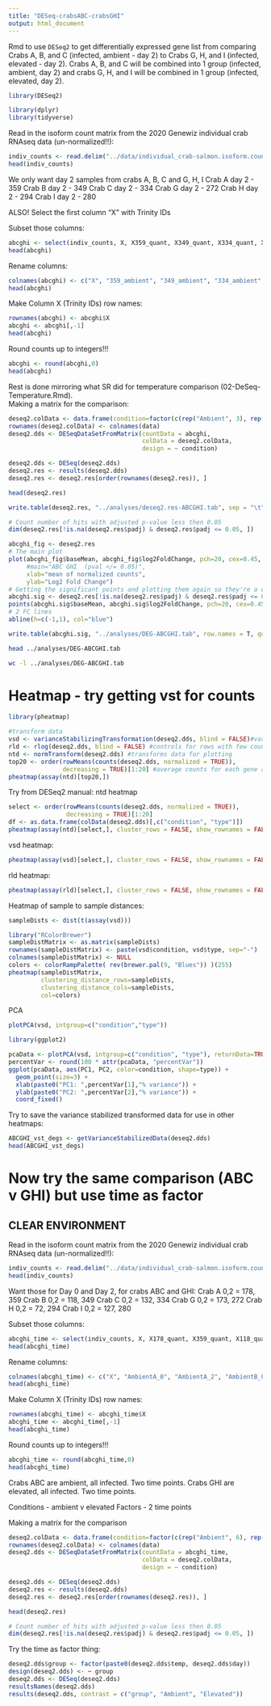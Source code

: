 ```yaml
---
title: "DESeq-crabsABC-crabsGHI"
output: html_document
---
```

Rmd to use `DESeq2` to get differentially expressed gene list from comparing Crabs A, B, and C (infected, ambient - day 2) to Crabs G, H, and I (infected, elevated - day 2). Crabs A, B, and C will be combined into 1 group (infected, ambient, day 2) and crabs G, H, and I will be combined in 1 group (infected, elevated, day 2). 

```r
library(DESeq2)
```

```r
library(dplyr)
library(tidyverse)
```


Read in the isoform count matrix from the 2020 Genewiz individual crab RNAseq data (un-normalized!!):
```r
indiv_counts <- read.delim("../data/individual_crab-salmon.isoform.counts.matrix")
head(indiv_counts)
```

We only want day 2 samples from crabs A, B, C and G, H, I
Crab A day 2 - 359
Crab B day 2 - 349
Crab C day 2 - 334
Crab G day 2 - 272
Crab H day 2 - 294
Crab I day 2 - 280 

ALSO! Select the first column "X" with Trinity IDs

Subset those columns:
```r
abcghi <- select(indiv_counts, X, X359_quant, X349_quant, X334_quant, X272_quant, X294_quant, X280_quant)
head(abcghi)
```

Rename columns: 
```r
colnames(abcghi) <- c("X", "359_ambient", "349_ambient", "334_ambient", "272_elevated", "294_elevated", "280_elevated")
head(abcghi)
```

Make Column X (Trinity IDs) row names:
```r
rownames(abcghi) <- abcghi$X
abcghi <- abcghi[,-1]
head(abcghi)
```

Round counts up to integers!!!
```r
abcghi <- round(abcghi,0)
head(abcghi)
```

Rest is done mirroring what SR did for temperature comparison (02-DeSeq-Temperature.Rmd).        
Making a matrix for the comparison: 
```r
deseq2.colData <- data.frame(condition=factor(c(rep("Ambient", 3), rep("Elevated", 3))), type=factor(rep("paired-end", 6)))
rownames(deseq2.colData) <- colnames(data)
deseq2.dds <- DESeqDataSetFromMatrix(countData = abcghi,
                                     colData = deseq2.colData, 
                                     design = ~ condition)
```


```r
deseq2.dds <- DESeq(deseq2.dds)
deseq2.res <- results(deseq2.dds)
deseq2.res <- deseq2.res[order(rownames(deseq2.res)), ]
```

```r
head(deseq2.res)
```

```r
write.table(deseq2.res, "../analyses/deseq2.res-ABCGHI.tab", sep = "\t", row.names = T, quote = FALSE, col.names = TRUE)
```

```r
# Count number of hits with adjusted p-value less then 0.05
dim(deseq2.res[!is.na(deseq2.res$padj) & deseq2.res$padj <= 0.05, ])
```

```r
abcghi_fig <- deseq2.res
# The main plot
plot(abcghi_fig$baseMean, abcghi_fig$log2FoldChange, pch=20, cex=0.45, ylim=c(-15, 15), log="x", col="darkgray",
     #main="ABC GHI  (pval </= 0.05)",
     xlab="mean of normalized counts",
     ylab="Log2 Fold Change")
# Getting the significant points and plotting them again so they're a different color
abcghi.sig <- deseq2.res[!is.na(deseq2.res$padj) & deseq2.res$padj <= 0.05, ]
points(abcghi.sig$baseMean, abcghi.sig$log2FoldChange, pch=20, cex=0.45, col="red")
# 2 FC lines
abline(h=c(-1,1), col="blue")
```

```r
write.table(abcghi.sig, "../analyses/DEG-ABCGHI.tab", row.names = T, quote = FALSE, sep = '\t')
```

```bash
head ../analyses/DEG-ABCGHI.tab
```
```bash
wc -l ../analyses/DEG-ABCGHI.tab
```

# Heatmap - try getting vst for counts
```r
library(pheatmap)
```

```r
#transform data 
vsd <- varianceStabilizingTransformation(deseq2.dds, blind = FALSE)#variance stabilizing transoformation
rld <- rlog(deseq2.dds, blind = FALSE) #controls for rows with few counts
ntd <- normTransform(deseq2.dds) #transforms data for plotting
top20 <- order(rowMeans(counts(deseq2.dds, normalized = TRUE)),
               decreasing = TRUE)[1:20] #average counts for each gene and select top 20 most abundant genes
pheatmap(assay(ntd)[top20,])
```

Try from DESeq2 manual: ntd heatmap
```r
select <- order(rowMeans(counts(deseq2.dds, normalized = TRUE)),
                decreasing = TRUE)[1:20]
df <- as.data.frame(colData(deseq2.dds)[,c("condition", "type")])
pheatmap(assay(ntd)[select,], cluster_rows = FALSE, show_rownames = FALSE, cluter_cols= FALSE, annotation_col = df)
```

vsd heatmap:
```r
pheatmap(assay(vsd)[select,], cluster_rows = FALSE, show_rownames = FALSE, cluster_cols = FALSE, annotation_col = df)
```
rld heatmap:
```r
pheatmap(assay(rld)[select,], cluster_rows = FALSE, show_rownames = FALSE, cluster_cols = FALSE, annotation_col = df)
```
Heatmap of sample to sample distances:
```r
sampleDists <- dist(t(assay(vsd)))
```

```r
library("RColorBrewer")
sampleDistMatrix <- as.matrix(sampleDists)
rownames(sampleDistMatrix) <- paste(vsd$condition, vsd$type, sep="-")
colnames(sampleDistMatrix) <- NULL
colors <- colorRampPalette( rev(brewer.pal(9, "Blues")) )(255)
pheatmap(sampleDistMatrix,
         clustering_distance_rows=sampleDists,
         clustering_distance_cols=sampleDists,
         col=colors)
```

PCA 
```r
plotPCA(vsd, intgroup=c("condition","type"))
```
```r
library(ggplot2)
```

```r
pcaData <- plotPCA(vsd, intgroup=c("condition", "type"), returnData=TRUE)
percentVar <- round(100 * attr(pcaData, "percentVar"))
ggplot(pcaData, aes(PC1, PC2, color=condition, shape=type)) +
  geom_point(size=3) +
  xlab(paste0("PC1: ",percentVar[1],"% variance")) +
  ylab(paste0("PC2: ",percentVar[2],"% variance")) + 
  coord_fixed()
``` 

Try to save the variance stabilized transformed data for use in other heatmaps: 
```r
ABCGHI_vst_degs <- getVarianceStabilizedData(deseq2.dds)
head(ABCGHI_vst_degs)
```

# Now try the same comparison (ABC v GHI) but use time as factor
## CLEAR ENVIRONMENT

Read in the isoform count matrix from the 2020 Genewiz individual crab RNAseq data (un-normalized!!):
```r
indiv_counts <- read.delim("../data/individual_crab-salmon.isoform.counts.matrix")
head(indiv_counts)
```

Want those for Day 0 and Day 2, for crabs ABC and GHI:
Crab A 0,2 = 178, 359
Crab B 0,2 = 118, 349
Crab C 0,2 = 132, 334
Crab G 0,2 = 173, 272
Crab H 0,2 = 72,  294
Crab I 0,2 = 127, 280

Subset those columns:
```r
abcghi_time <- select(indiv_counts, X, X178_quant, X359_quant, X118_quant, X349_quant, X132_quant, X334_quant, X173_quant, X272_quant, X72_quant, X294_quant, X127_quant, X280_quant)
head(abcghi_time)
```

Rename columns: 
```r
colnames(abcghi_time) <- c("X", "AmbientA_0", "AmbientA_2", "AmbientB_0", "AmbientB_2", "AmbientC_0", "AmbientC_2", "ElevatedG_0", "ElevatedG_2", "ElevatedH_0", "ElevatedH_2", "ElevatedI_0", "ElevatedI_2")
head(abcghi_time)
```

Make Column X (Trinity IDs) row names:
```r
rownames(abcghi_time) <- abcghi_time$X
abcghi_time <- abcghi_time[,-1]
head(abcghi_time)
```

Round counts up to integers!!!
```r
abcghi_time <- round(abcghi_time,0)
head(abcghi_time)
```

Crabs ABC are ambient, all infected. Two time points.
Crabs GHI are elevated, all infected. Two time points. 

Conditions - ambient v elevated
Factors - 2 time points

Making a matrix for the comparison
```r
deseq2.colData <- data.frame(condition=factor(c(rep("Ambient", 6), rep("Elevated", 6))), type=factor(rep("paired-end", 12)))
rownames(deseq2.colData) <- colnames(data)
deseq2.dds <- DESeqDataSetFromMatrix(countData = abcghi_time,
                                     colData = deseq2.colData, 
                                     design = ~ condition)
```

```r
deseq2.dds <- DESeq(deseq2.dds)
deseq2.res <- results(deseq2.dds)
deseq2.res <- deseq2.res[order(rownames(deseq2.res)), ]
```

```r
head(deseq2.res)
```
```r
# Count number of hits with adjusted p-value less then 0.05
dim(deseq2.res[!is.na(deseq2.res$padj) & deseq2.res$padj <= 0.05, ])
```

Try the time as factor thing:
```r
deseq2.dds$group <- factor(paste0(deseq2.dds$temp, deseq2.dds$day))
design(deseq2.dds) <- ~ group
deseq2.dds <- DESeq(deseq2.dds)
resultsNames(deseq2.dds)
results(deseq2.dds, contrast = c("group", "Ambient", "Elevated"))
```

